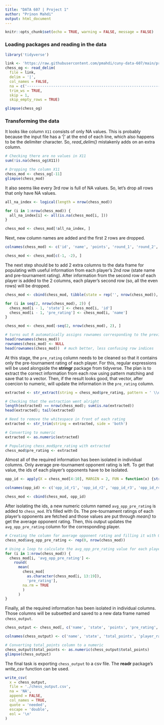 ```yaml
---
title: "DATA 607 | Project 1"
author: "Prinon Mahdi"
output: html_document
---
```


```r
knitr::opts_chunk$set(echo = TRUE, warning = FALSE, message = FALSE)
```

### Loading packages and reading in the data

```r
library('tidyverse')

link <- 'https://raw.githubusercontent.com/pmahdi/cuny-data-607/main/proj-1-chess.txt'
chess_og <- read_delim(
  file = link, 
  delim = '|', 
  col_names = FALSE, 
  na = c('-----------------------------------------------------------------------------------------', ''), 
  trim_ws = TRUE,
  skip = 1, 
  skip_empty_rows = TRUE)

glimpse(chess_og)
```

### Transforming the data

It looks like column `X11` consists of only NA values. This is probably because the input file has a '|' at the end of each line, which also happens to be the delimiter character. So, *read_delim()* mistakenly adds on an extra column.

```r
# Checking there are no values in X11
sum(!is.na(chess_og$X11))

# Dropping the column X11
chess_mod <- chess_og[-11]
glimpse(chess_mod)
```

It also seems like every 3rd row is full of NA values. So, let's drop all rows that only have NA values.

```r
all_na_index <- logical(length = nrow(chess_mod)) 

for (i in 1:nrow(chess_mod)) {
  all_na_index[i] <- all(is.na(chess_mod[i, ]))
}

chess_mod <- chess_mod[!all_na_index, ]
```

Next, new column names are added and the first 2 rows are dropped.

```r
colnames(chess_mod) <- c('id', 'name', 'points', 'round_1', 'round_2', 'round_3', 'round_4', 'round_5', 'round_6', 'round_7')

chess_mod <- chess_mod[c(-1, -2), ]
```

The next step should be to add 2 extra columns to the data frame for populating with useful information from each player's 2nd row (state name and pre-tournament rating). After information from the second row of each player is added to the 2 columns, each player's second row (so, all the even rows) will be dropped.

```r
chess_mod <- cbind(chess_mod, tibble(state = rep('', nrow(chess_mod)), pre_rating = rep('', nrow(chess_mod))))

for (i in seq(2, nrow(chess_mod), 2)) {
  chess_mod[i - 1, 'state'] <- chess_mod[i, 'id']
  chess_mod[i - 1, 'pre_rating'] <- chess_mod[i, 'name']
}

chess_mod <- chess_mod[-seq(2, nrow(chess_mod), 2), ]

# turns out R automatically assigns rownames corresponding to the previous indices
head(rownames(chess_mod))
rownames(chess_mod) <- NULL
head(rownames(chess_mod))  # much better, less confusing row indices
```

At this stage, the `pre_rating` column needs to be cleaned so that it contains only the pre-tournament rating of each player. For this, regular expressions will be used alongside the **stringr** package from tidyverse. The plan is to extract the correct information from each row using pattern matching and save that to a vector. Then, if the result looks good, that vector, after coercion to numeric, will update the information in the `pre_rating` column.

```r
extracted <- str_extract(string = chess_mod$pre_rating, pattern = ' \\d{3,4}')

# Checking that the extraction went alright
length(extracted) == nrow(chess_mod); sum(is.na(extracted))
head(extracted); tail(extracted)

# Need to remove the whitespace in front of each rating
extracted <- str_trim(string = extracted, side = 'both')

# Converting to numeric
extracted <- as.numeric(extracted)

# Populating chess_mod$pre_rating with extracted
chess_mod$pre_rating <- extracted
```

Almost all of the required information has been isolated in individual columns. Only average pre-tournament opponent rating is left. To get that value, the ids of each player's opponents have to be isolated.

```r
opp_id <- apply(X = chess_mod[4:10], MARGIN = 2, FUN = function(x) {str_extract(string = x, pattern = '\\d{1,2}')})

colnames(opp_id) <- c('opp_id_r1', 'opp_id_r2', 'opp_id_r3', 'opp_id_r4', 'opp_id_r5', 'opp_id_r6', 'opp_id_r7')

chess_mod <- cbind(chess_mod, opp_id)
```

After isolating the ids, a new numeric column named `avg_opp_pre_rating` is added to `chess_mod`. It's filled with 0s. The pre-tournament ratings of each player's opponents are fetched and those values are put through *mean()* to get the average opponent rating. Then, this output updates the `avg_opp_pre_rating` column for the corresponding player.

```r
# Creating the column for average opponent rating and filling it with 0
chess_mod$avg_opp_pre_rating <- rep(0, nrow(chess_mod))

# Using a loop to calculate the avg_opp_pre_rating value for each player
for (i in 1:nrow(chess_mod)) {
  chess_mod[i, 'avg_opp_pre_rating'] <- 
    round(
      mean(
        chess_mod[
          as.character(chess_mod[i, 13:19]), 
          'pre_rating'], 
        na.rm = TRUE
        )
      )
}
```

Finally, all the required information has been isolated in individual columns. Those columns will be subsetted and saved to a new data frame named `chess_output`.

```r
chess_output <- chess_mod[, c('name', 'state', 'points', 'pre_rating', 'avg_opp_pre_rating')]

colnames(chess_output) <- c('name', 'state', 'total_points', 'player_rating', 'avg_opp_rating')

# Converting total_points column to a numeric
chess_output$total_points <- as.numeric(chess_output$total_points)
glimpse(chess_output)
```
The final task is exporting `chess_output` to a csv file. The **readr** package's *write_csv* function can be used. 

```r
write_csv(
  x = chess_output, 
  file = './chess_output.csv', 
  na = 'NA', 
  append = FALSE, 
  col_names = TRUE, 
  quote = 'needed', 
  escape = 'double', 
  eol = '\n'
)
```
